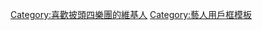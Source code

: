 {{userbox|Gray|White|1963-1966|info-s=10|這個用戶只喜欢'''[[披头士|<span style="color:#a0522d;">-{zh-cn:披头士;zh-tw:披頭四; zh-hk:披頭四;}-</span>]]'''成为嬉皮之前的音乐。}}
<noinclude>[[Category:喜歡披頭四樂團的維基人]]
[[Category:藝人用戶框模板]]</noinclude>